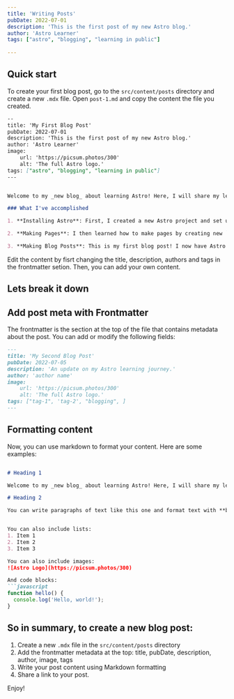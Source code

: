 ```yaml
---
title: 'Writing Posts'
pubDate: 2022-07-01
description: 'This is the first post of my new Astro blog.'
author: 'Astro Learner'
tags: ["astro", "blogging", "learning in public"]
 
---
```


## Quick start 

To create your first blog post, go to the `src/content/posts` directory and create a new `.mdx` file. Open `post-1.md` and copy the content the file you created. 

  
 
```md
--
title: 'My First Blog Post'
pubDate: 2022-07-01
description: 'This is the first post of my new Astro blog.'
author: 'Astro Learner' 
image:
    url: 'https://picsum.photos/300'
    alt: 'The full Astro logo.'
tags: ["astro", "blogging", "learning in public"]
---


Welcome to my _new blog_ about learning Astro! Here, I will share my learning journey as I build a new website.

### What I've accomplished

1. **Installing Astro**: First, I created a new Astro project and set up my online accounts.

2. **Making Pages**: I then learned how to make pages by creating new `.astro` files and placing them in the `src/pages/` folder.

3. **Making Blog Posts**: This is my first blog post! I now have Astro pages and Markdown posts!

```

Edit the content by fisrt changing the title, description, authors and tags in the frontmatter setion. Then, you can add your own content.

## Lets break it down

## Add post meta with Frontmatter

The frontmatter is the section at the top of the file that contains metadata about the post. You can add or modify the following fields:
```md
---
title: 'My Second Blog Post'
pubDate: 2022-07-05
description: 'An update on my Astro learning journey.'
author: 'author name'
image:
    url: 'https://picsum.photos/300'
    alt: 'The full Astro logo.'
tags: ["tag-1", 'tag-2', "blogging", ]
---
```

## Formatting content

Now, you can use markdown to format your content. Here are some examples:


```md

# Heading 1

Welcome to my _new blog_ about learning Astro! Here, I will share my learning journey as I build a new website.

# Heading 2

You can write paragraphs of text like this one and format text with **bold**, _italics_, `code` and other markdown syntax.


You can also include lists:
1. Item 1
2. Item 2
3. Item 3

You can also include images:
![Astro Logo](https://picsum.photos/300)

And code blocks:
```javascript
function hello() {
  console.log('Hello, world!');
}
```

## So in summary, to create a new blog post:

1. Create a new `.mdx` file in the `src/content/posts` directory
2. Add the frontmatter metadata at the top: title, pubDate, description, author, image, tags
3. Write your post content using Markdown formatting
4. Share a link to your post.

Enjoy!